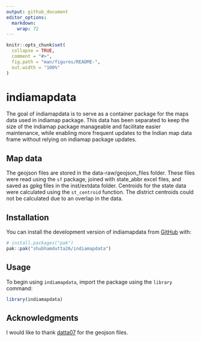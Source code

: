 ```yaml
---
output: github_document
editor_options: 
  markdown: 
    wrap: 72
---
```


<!-- README.md is generated from README.Rmd. Please edit that file -->

```r
knitr::opts_chunk$set(
  collapse = TRUE,
  comment = "#>",
  fig.path = "man/figures/README-",
  out.width = "100%"
)
```

# indiamapdata

<!-- badges: start -->

<!-- badges: end -->

The goal of indiamapdata is to serve as a container package for the maps
data used in indiamap package. This data has been separated to keep the
size of the indiamap package manageable and facilitate easier
maintenance, while enabling more frequent updates to the Indian map data
frame without relying on indiamap package updates.

## Map data

The geojson files are stored in the data-raw/geojson_files folder. These
files were read using the `sf` package, joined with state_abbr excel
files, and saved as gpkg files in the inst/extdata folder. Centroids for
the state data were calculated using the `st_centroid` function. The
district centroids could not be calculated due to an overlap in the
data.

## Installation

You can install the development version of indiamapdata from
[GitHub](https://github.com/) with:

``` r
# install.packages("pak")
pak::pak("shubhamdutta26/indiamapdata")
```

## Usage

To begin using `indiamapdata`, import the package using the `library`
command:

```r
library(indiamapdata)
```

## Acknowledgments

I would like to thank [datta07](https://github.com/datta07) for the geojson files.
